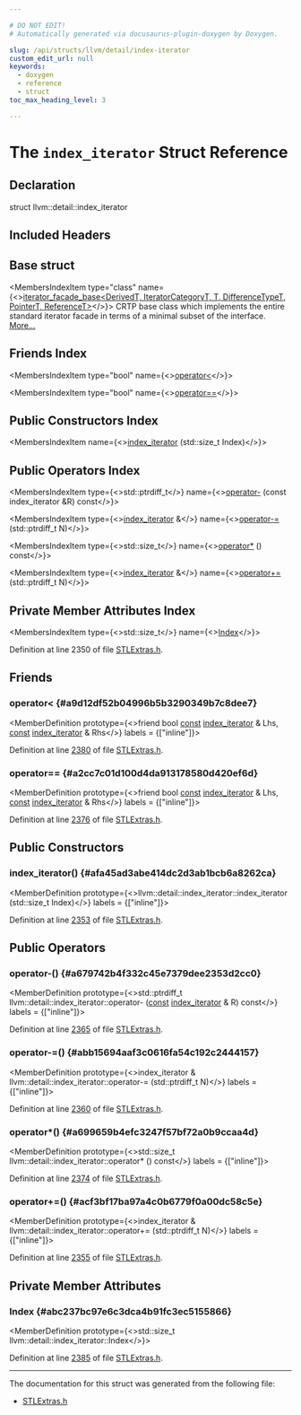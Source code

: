 ```yaml
---

# DO NOT EDIT!
# Automatically generated via docusaurus-plugin-doxygen by Doxygen.

slug: /api/structs/llvm/detail/index-iterator
custom_edit_url: null
keywords:
  - doxygen
  - reference
  - struct
toc_max_heading_level: 3

---
```





# The `index_iterator` Struct Reference

<DoxygenPage pluginConfig={pluginConfig}>



## Declaration

<CodeBlock>struct llvm::detail::index_iterator</CodeBlock>

## Included Headers

<IncludesList>
<IncludesListItem
  filePath="llvm/ADT/STLExtras.h"
  permalink="/docs/api/files/include/include/llvm/include/llvm/adt/stlextras-h"
  isLocal="true" />
</IncludesList>

## Base struct

<MembersIndex>

<MembersIndexItem
  type="class"
  name={<><a href="/docs/api/classes/llvm/iterator-facade-base">iterator&#95;facade&#95;base&lt;DerivedT, IteratorCategoryT, T, DifferenceTypeT, PointerT, ReferenceT&gt;</a></>}>
CRTP base class which implements the entire standard iterator facade in terms of a minimal subset of the interface. <a href="/docs/api/classes/llvm/iterator-facade-base/#details">More...</a>
</MembersIndexItem>

</MembersIndex>

## Friends Index

<MembersIndex>

<MembersIndexItem
  type="bool"
  name={<><a href="#a9d12df52b04996b5b3290349b7c8dee7">operator&lt;</a></>}>
</MembersIndexItem>

<MembersIndexItem
  type="bool"
  name={<><a href="#a2cc7c01d100d4da913178580d420ef6d">operator==</a></>}>
</MembersIndexItem>

</MembersIndex>

## Public Constructors Index

<MembersIndex>

<MembersIndexItem
  name={<><a href="#afa45ad3abe414dc2d3ab1bcb6a8262ca">index&#95;iterator</a> (std::size&#95;t Index)</>}>
</MembersIndexItem>

</MembersIndex>

## Public Operators Index

<MembersIndex>

<MembersIndexItem
  type={<>std::ptrdiff&#95;t</>}
  name={<><a href="#a679742b4f332c45e7379dee2353d2cc0">operator-</a> (const index&#95;iterator &amp;R) const</>}>
</MembersIndexItem>

<MembersIndexItem
  type={<><a href="/docs/api/structs/llvm/detail/index-iterator">index&#95;iterator</a> &amp;</>}
  name={<><a href="#abb15694aaf3c0616fa54c192c2444157">operator-=</a> (std::ptrdiff&#95;t N)</>}>
</MembersIndexItem>

<MembersIndexItem
  type={<>std::size&#95;t</>}
  name={<><a href="#a699659b4efc3247f57bf72a0b9ccaa4d">operator&#42;</a> () const</>}>
</MembersIndexItem>

<MembersIndexItem
  type={<><a href="/docs/api/structs/llvm/detail/index-iterator">index&#95;iterator</a> &amp;</>}
  name={<><a href="#acf3bf17ba97a4c0b6779f0a00dc58c5e">operator+=</a> (std::ptrdiff&#95;t N)</>}>
</MembersIndexItem>

</MembersIndex>

## Private Member Attributes Index

<MembersIndex>

<MembersIndexItem
  type={<>std::size&#95;t</>}
  name={<><a href="#abc237bc97e6c3dca4b91fc3ec5155866">Index</a></>}>
</MembersIndexItem>

</MembersIndex>


Definition at line 2350 of file <a href="/docs/api/files/include/include/llvm/include/llvm/adt/stlextras-h">STLExtras.h</a>.

<SectionDefinition>

## Friends

### operator&lt; {#a9d12df52b04996b5b3290349b7c8dee7}

<MemberDefinition
  prototype={<>friend bool <a href="/docs/api/files/lib/lib/target/lib/target/aarch64/aarch64promoteconstant-cpp/#a90f8350fecae261c25be85d38b451bff">const</a> <a href="/docs/api/structs/llvm/detail/index-iterator">index&#95;iterator</a> &amp; Lhs, <a href="/docs/api/files/lib/lib/target/lib/target/aarch64/aarch64promoteconstant-cpp/#a90f8350fecae261c25be85d38b451bff">const</a> <a href="/docs/api/structs/llvm/detail/index-iterator">index&#95;iterator</a> &amp; Rhs</>}
  labels = {["inline"]}>

Definition at line <a href="/docs/api/files/include/include/llvm/include/llvm/adt/stlextras-h/#l02380">2380</a> of file <a href="/docs/api/files/include/include/llvm/include/llvm/adt/stlextras-h">STLExtras.h</a>.
</MemberDefinition>

### operator== {#a2cc7c01d100d4da913178580d420ef6d}

<MemberDefinition
  prototype={<>friend bool <a href="/docs/api/files/lib/lib/target/lib/target/aarch64/aarch64promoteconstant-cpp/#a90f8350fecae261c25be85d38b451bff">const</a> <a href="/docs/api/structs/llvm/detail/index-iterator">index&#95;iterator</a> &amp; Lhs, <a href="/docs/api/files/lib/lib/target/lib/target/aarch64/aarch64promoteconstant-cpp/#a90f8350fecae261c25be85d38b451bff">const</a> <a href="/docs/api/structs/llvm/detail/index-iterator">index&#95;iterator</a> &amp; Rhs</>}
  labels = {["inline"]}>

Definition at line <a href="/docs/api/files/include/include/llvm/include/llvm/adt/stlextras-h/#l02376">2376</a> of file <a href="/docs/api/files/include/include/llvm/include/llvm/adt/stlextras-h">STLExtras.h</a>.
</MemberDefinition>

</SectionDefinition>

<SectionDefinition>

## Public Constructors

### index&#95;iterator() {#afa45ad3abe414dc2d3ab1bcb6a8262ca}

<MemberDefinition
  prototype={<>llvm::detail::index&#95;iterator::index&#95;iterator (std::size&#95;t Index)</>}
  labels = {["inline"]}>

Definition at line <a href="/docs/api/files/include/include/llvm/include/llvm/adt/stlextras-h/#l02353">2353</a> of file <a href="/docs/api/files/include/include/llvm/include/llvm/adt/stlextras-h">STLExtras.h</a>.
</MemberDefinition>

</SectionDefinition>

<SectionDefinition>

## Public Operators

### operator-() {#a679742b4f332c45e7379dee2353d2cc0}

<MemberDefinition
  prototype={<>std::ptrdiff&#95;t llvm::detail::index&#95;iterator::operator- (<a href="/docs/api/files/lib/lib/target/lib/target/aarch64/aarch64promoteconstant-cpp/#a90f8350fecae261c25be85d38b451bff">const</a> <a href="/docs/api/structs/llvm/detail/index-iterator">index&#95;iterator</a> &amp; R) const</>}
  labels = {["inline"]}>

Definition at line <a href="/docs/api/files/include/include/llvm/include/llvm/adt/stlextras-h/#l02365">2365</a> of file <a href="/docs/api/files/include/include/llvm/include/llvm/adt/stlextras-h">STLExtras.h</a>.
</MemberDefinition>

### operator-=() {#abb15694aaf3c0616fa54c192c2444157}

<MemberDefinition
  prototype={<>index&#95;iterator &amp; llvm::detail::index&#95;iterator::operator-= (std::ptrdiff&#95;t N)</>}
  labels = {["inline"]}>

Definition at line <a href="/docs/api/files/include/include/llvm/include/llvm/adt/stlextras-h/#l02360">2360</a> of file <a href="/docs/api/files/include/include/llvm/include/llvm/adt/stlextras-h">STLExtras.h</a>.
</MemberDefinition>

### operator&#42;() {#a699659b4efc3247f57bf72a0b9ccaa4d}

<MemberDefinition
  prototype={<>std::size&#95;t llvm::detail::index&#95;iterator::operator&#42; () const</>}
  labels = {["inline"]}>

Definition at line <a href="/docs/api/files/include/include/llvm/include/llvm/adt/stlextras-h/#l02374">2374</a> of file <a href="/docs/api/files/include/include/llvm/include/llvm/adt/stlextras-h">STLExtras.h</a>.
</MemberDefinition>

### operator+=() {#acf3bf17ba97a4c0b6779f0a00dc58c5e}

<MemberDefinition
  prototype={<>index&#95;iterator &amp; llvm::detail::index&#95;iterator::operator+= (std::ptrdiff&#95;t N)</>}
  labels = {["inline"]}>

Definition at line <a href="/docs/api/files/include/include/llvm/include/llvm/adt/stlextras-h/#l02355">2355</a> of file <a href="/docs/api/files/include/include/llvm/include/llvm/adt/stlextras-h">STLExtras.h</a>.
</MemberDefinition>

</SectionDefinition>

<SectionDefinition>

## Private Member Attributes

### Index {#abc237bc97e6c3dca4b91fc3ec5155866}

<MemberDefinition
  prototype={<>std::size&#95;t llvm::detail::index&#95;iterator::Index</>}>

Definition at line <a href="/docs/api/files/include/include/llvm/include/llvm/adt/stlextras-h/#l02385">2385</a> of file <a href="/docs/api/files/include/include/llvm/include/llvm/adt/stlextras-h">STLExtras.h</a>.
</MemberDefinition>

</SectionDefinition>

<hr/>

The documentation for this struct was generated from the following file:

<ul>
<li><a href="/docs/api/files/include/include/llvm/include/llvm/adt/stlextras-h">STLExtras.h</a></li>
</ul>

</DoxygenPage>
